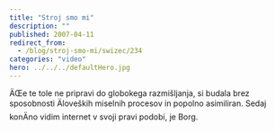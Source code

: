 ```yaml
---
title: "Stroj smo mi"
description: ""
published: 2007-04-11
redirect_from:
  - /blog/stroj-smo-mi/swizec/234
categories: "video"
hero: ../../../defaultHero.jpg
---
```


ÄŒe te tole ne pripravi do globokega razmišljanja, si budala brez sposobnosti Äloveških miselnih procesov in popolno asimiliran. Sedaj konÄno vidim internet v svoji pravi podobi, je Borg.
